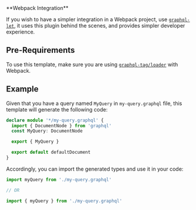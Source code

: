 

<PackageHeader />

<Callout>
**Webpack Integration**

If you wish to have a simpler integration in a Webpack project, use [`graphql-let`](https://github.com/piglovesyou/graphql-let), it uses this plugin behind the scenes, and provides simpler developer experience.

</Callout>

## Pre-Requirements

To use this template, make sure you are using [`graphql-tag/loader`](https://github.com/apollographql/graphql-tag#webpack-preprocessing-with-graphql-tagloader) with Webpack.

<PackageApiDocs />

## Example

Given that you have a query named `MyQuery` in `my-query.graphql` file, this template will generate the following code:

```ts
declare module '*/my-query.graphql' {
  import { DocumentNode } from 'graphql'
  const MyQuery: DocumentNode

  export { MyQuery }

  export default defaultDocument
}
```

Accordingly, you can import the generated types and use it in your code:

```ts
import myQuery from './my-query.graphql'

// OR

import { myQuery } from './my-query.graphql'
```
